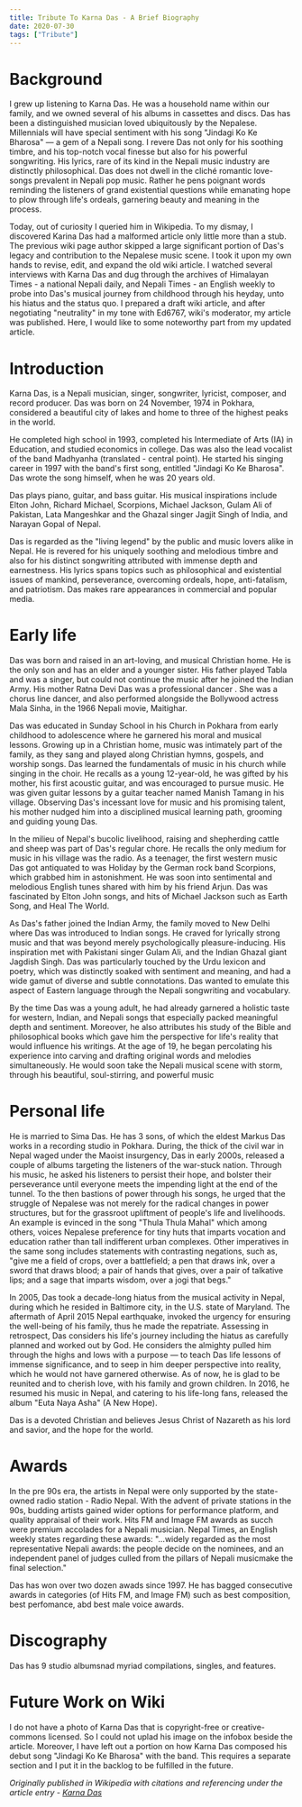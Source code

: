 ```yaml
---
title: Tribute To Karna Das - A Brief Biography
date: 2020-07-30
tags: ["Tribute"]
---
```


<TOC headings={props.headings} />

# Background

I grew up listening to Karna Das. He was a household name within our family, and we owned several of his albums in cassettes and discs. Das has been a distinguished musician loved ubiquitously by the Nepalese. Millennials will have special sentiment with his song "Jindagi Ko Ke Bharosa" — a gem of a Nepali song. I revere Das not only for his soothing timbre, and his top-notch vocal finesse but also for his powerful songwriting. His lyrics, rare of its kind in the Nepali music industry are distinctly philosophical. Das does not dwell in the cliché romantic love-songs prevalent in Nepali pop music. Rather he pens poignant words reminding the listeners of grand existential questions while emanating hope to plow through life's ordeals, garnering beauty and meaning in the process.

Today, out of curiosity I queried him in Wikipedia. To my dismay, I discovered Karina Das had a malformed article only little more than a stub. The previous wiki page author skipped a large significant portion of Das's legacy and contribution to the Nepalese music scene. I took it upon my own hands to revise, edit, and expand the old wiki article. I watched several interviews with Karna Das and dug through the archives of Himalayan Times - a national Nepali daily, and Nepali Times - an English weekly to probe into Das's musical journey from childhood through his heyday, unto his hiatus and the status quo. I prepared a draft wiki article, and after negotiating "neutrality" in my tone with Ed6767, wiki's moderator, my article was published. Here, I would like to some noteworthy part from my updated article.

# Introduction

Karna Das, is a Nepali musician, singer, songwriter, lyricist, composer, and record producer. Das was born on 24 November, 1974 in Pokhara, considered a beautiful city of lakes and home to three of the highest peaks in the world.

He completed high school in 1993, completed his Intermediate of Arts (IA) in Education, and studied economics in college. Das was also the lead vocalist of the band Madhyanha (translated - central point). He started his singing career in 1997 with the band's first song, entitled "Jindagi Ko Ke Bharosa". Das wrote the song himself, when he was 20 years old.

Das plays piano, guitar, and bass guitar. His musical inspirations include Elton John, Richard Michael, Scorpions, Michael Jackson, Gulam Ali of Pakistan, Lata Mangeshkar and the Ghazal singer Jagjit Singh of India, and Narayan Gopal of Nepal.

Das is regarded as the "living legend" by the public and music lovers alike in Nepal. He is revered for his uniquely soothing and melodious timbre and also for his distinct songwriting attributed with immense depth and earnestness. His lyrics spans topics such as philosophical and existential issues of mankind, perseverance, overcoming ordeals, hope, anti-fatalism, and patriotism. Das makes rare appearances in commercial and popular media.

# Early life

Das was born and raised in an art-loving, and musical Christian home. He is the only son and has an elder and a younger sister. His father played Tabla and was a singer, but could not continue the music after he joined the Indian Army. His mother Ratna Devi Das was a professional dancer . She was a chorus line dancer, and also performed alongside the Bollywood actress Mala Sinha, in the 1966 Nepali movie, Maitighar.

Das was educated in Sunday School in his Church in Pokhara from early childhood to adolescence where he garnered his moral and musical lessons. Growing up in a Christian home, music was intimately part of the family, as they sang and played along Christian hymns, gospels, and worship songs. Das learned the fundamentals of music in his church while singing in the choir. He recalls as a young 12-year-old, he was gifted by his mother, his first acoustic guitar, and was encouraged to pursue music. He was given guitar lessons by a guitar teacher named Manish Tamang in his village. Observing Das's incessant love for music and his promising talent, his mother nudged him into a disciplined musical learning path, grooming and guiding young Das.

In the milieu of Nepal's bucolic livelihood, raising and shepherding cattle and sheep was part of Das's regular chore. He recalls the only medium for music in his village was the radio. As a teenager, the first western music Das got antiquated to was Holiday by the German rock band Scorpions, which grabbed him in astonishment. He was soon into sentimental and melodious English tunes shared with him by his friend Arjun. Das was fascinated by Elton John songs, and hits of Michael Jackson such as Earth Song, and Heal The World.

As Das's father joined the Indian Army, the family moved to New Delhi where Das was introduced to Indian songs. He craved for lyrically strong music and that was beyond merely psychologically pleasure-inducing. His inspiration met with Pakistani singer Gulam Ali, and the Indian Ghazal giant Jagdish Singh. Das was particularly touched by the Urdu lexicon and poetry, which was distinctly soaked with sentiment and meaning, and had a wide gamut of diverse and subtle connotations. Das wanted to emulate this aspect of Eastern language through the Nepali songwriting and vocabulary.

By the time Das was a young adult, he had already garnered a holistic taste for western, Indian, and Nepali songs that especially packed meaningful depth and sentiment. Moreover, he also attributes his study of the Bible and philosophical books which gave him the perspective for life's reality that would influence his writings. At the age of 19, he began percolating his experience into carving and drafting original words and melodies simultaneously. He would soon take the Nepali musical scene with storm, through his beautiful, soul-stirring, and powerful music

# Personal life

He is married to Sima Das. He has 3 sons, of which the eldest Markus Das works in a recording studio in Pokhara. During, the thick of the civil war in Nepal waged under the Maoist insurgency, Das in early 2000s, released a couple of albums targeting the listeners of the war-stuck nation. Through his music, he asked his listeners to persist their hope, and bolster their perseverance until everyone meets the impending light at the end of the tunnel. To the then bastions of power through his songs, he urged that the struggle of Nepalese was not merely for the radical changes in power structures, but for the grassroot upliftment of people's life and livelihoods. An example is evinced in the song "Thula Thula Mahal" which among others, voices Nepalese preference for tiny huts that imparts vocation and education rather than tall indifferent urban complexes. Other imperatives in the same song includes statements with contrasting negations, such as, "give me a field of crops, over a battlefield; a pen that draws ink, over a sword that draws blood; a pair of hands that gives, over a pair of talkative lips; and a sage that imparts wisdom, over a jogi that begs."

In 2005, Das took a decade-long hiatus from the musical activity in Nepal, during which he resided in Baltimore city, in the U.S. state of Maryland. The aftermath of April 2015 Nepal earthquake, invoked the urgency for ensuring the well-being of his family, thus he made the repatriate. Assessing in retrospect, Das considers his life's journey including the hiatus as carefully planned and worked out by God. He considers the almighty pulled him through the highs and lows with a purpose — to teach Das life lessons of immense significance, and to seep in him deeper perspective into reality, which he would not have garnered otherwise. As of now, he is glad to be reunited and to cherish love, with his family and grown children. In 2016, he resumed his music in Nepal, and catering to his life-long fans, released the album "Euta Naya Asha" (A New Hope).

Das is a devoted Christian and believes Jesus Christ of Nazareth as his lord and savior, and the hope for the world.

# Awards

In the pre 90s era, the artists in Nepal were only supported by the state-owned radio station - Radio Nepal. With the advent of private stations in the 90s, budding artists gained wider options for performance platform, and quality appraisal of their work. Hits FM and Image FM awards as succh were premium accolades for a Nepali musician. Nepal Times, an English weekly states regarding these awards: "...widely regarded as the most representative Nepali awards: the people decide on the nominees, and an independent panel of judges culled from the pillars of Nepali musicmake the final selection."

Das has won over two dozen awads since 1997. He has bagged consecutive awards in categories (of Hits FM, and Image FM) such as best composition, best perfomance, abd best male voice awards.

# Discography

Das has 9 studio albumsnad myriad compilations, singles, and features.

# Future Work on Wiki

I do not have a photo of Karna Das that is copyright-free or creative-commons licensed. So I could not uplad his image on the infobox beside the article. Moreover, I have left out a portion on how Karna Das composed his debut song "Jindagi Ko Ke Bharosa" with the band. This requires a separate section and I put it in the backlog to be fulfilled in the future.

_Originally published in Wikipedia with citations and referencing under the article
entry - [Karna Das](https://en.wikipedia.org/wiki/Karna_Das)_
